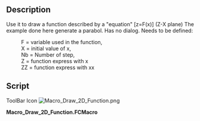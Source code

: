 <languages/>
{{Macro
|Name=Draw 2D Function
|Icon=Macro_Draw_2D_Function.png
|Description=Use it to draw a function described by a "equation" [z=F(x)] (Z-X plane)
|Author=unknown
|Version=1.0
|Date=2011-08-01
|FCVersion=All
|Download=[https://wiki.freecad.org/images/3/36/Macro_Draw_2D_Function.png ToolBar Icon]
}}

==Description==
Use it to draw a function described by a "equation" [z=F(x)] (Z-X plane) The example done here generate a parabol.
Has no dialog. Needs to be defined:
:F = variable used in the function,
:X = initial value of x,
:Nb = Number of step,
:Z = function express with x
:ZZ = function express with xx

==Script==

ToolBar Icon [[Image:Macro_Draw_2D_Function.png]]

'''Macro_Draw_2D_Function.FCMacro'''

{{MacroCode|code=

# F = variable used in the function,
# X = initial value of x,
# Nb = Number of step,
# Z = function express with x
# ZZ = function express with xx

import FreeCAD, FreeCADGui, Part
import math
F=800
X=-500
Nb=10
Step=1000/Nb
Y=0
for I in range(Nb):
	XX=X+Step 
 	Z=X*X/(4*F)
 	ZZ=XX*XX/(4*F)
 	if I==0:
 		print( "Le test est vrai !")
 		nomme=Part.makeLine((X,Y,Z),(XX,Y,ZZ))
 		WWire=Part.Wire([nomme])
 	else :
 		print( "Le test est 2 !")
 		nomme=Part.makeLine((X,Y,Z),(XX,Y,ZZ))		
 		WWire=Part.Wire([WWire,nomme])
 	X=XX 
 
Part.show(WWire)

}}